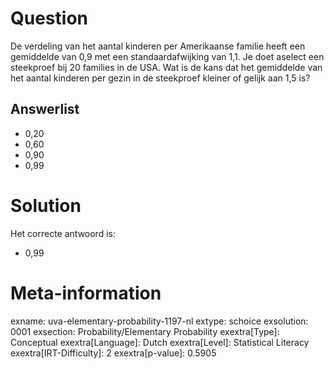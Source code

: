 Question
========

De verdeling van het aantal kinderen per Amerikaanse familie heeft een
gemiddelde van 0,9 met een standaardafwijking van 1,1. Je doet aselect
een steekproef bij 20 families in de USA. Wat is de kans dat het
gemiddelde van het aantal kinderen per gezin in de steekproef kleiner of
gelijk aan 1,5 is?

Answerlist
----------

* 0,20
* 0,60
* 0,90
* 0,99

Solution
========

Het correcte antwoord is: 

* 0,99

Meta-information
================
exname: uva-elementary-probability-1197-nl
extype: schoice
exsolution: 0001
exsection: Probability/Elementary Probability 
exextra[Type]: Conceptual
exextra[Language]: Dutch
exextra[Level]: Statistical Literacy
exextra[IRT-Difficulty]: 2
exextra[p-value]: 0.5905
